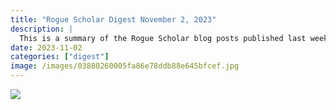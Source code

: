```yaml
---
title: "Rogue Scholar Digest November 2, 2023"
description: |
  This is a summary of the Rogue Scholar blog posts published last week. Find out more (including search for other posts) via Rogue Scholar.
date: 2023-11-02
categories: ["digest"]
image: /images/03880260005fa86e78ddb88e645bfcef.jpg
---
```


![](/images/03880260005fa86e78ddb88e645bfcef.jpg)

